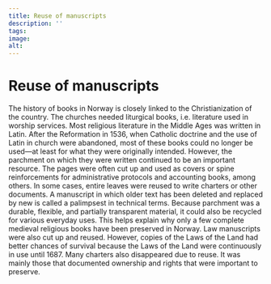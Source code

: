 ```yaml
---
title: Reuse of manuscripts
description: ''
tags:
image: 
alt: 
---
```


# Reuse of manuscripts

The history of books in Norway is closely linked to the Christianization of the country. The churches needed liturgical books, i.e. literature used in worship services. Most religious literature in the Middle Ages was written in Latin. After the Reformation in 1536, when Catholic doctrine and the use of Latin in church were abandoned, most of these books could no longer be used—at least for what they were originally intended. However, the parchment on which they were written continued to be an important resource. The pages were often cut up and used as covers or spine reinforcements for administrative protocols and accounting books, among others. In some cases, entire leaves were reused to write charters or other documents. A manuscript in which older text has been deleted and replaced by new is called a palimpsest in technical terms. Because parchment was a durable, flexible, and partially transparent material, it could also be recycled for various everyday uses. This helps explain why only a few complete medieval religious books have been preserved in Norway. Law manuscripts were also cut up and reused. However, copies of the Laws of the Land had better chances of survival because the Laws of the Land were continuously in use until 1687. Many charters also disappeared due to reuse. It was mainly those that documented ownership and rights that were important to preserve.
